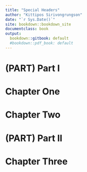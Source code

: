 ```yaml
---
title: "Special Headers"
author: "Kittipos Sirivongrungson"
date: "`r Sys.Date()`"
site: bookdown::bookdown_site
documentclass: book
output:
  bookdown::gitbook: default
  #bookdown::pdf_book: default
---
```



# (PART) Part I {-} 

# Chapter One

# Chapter Two

# (PART) Part II {-} 

# Chapter Three
